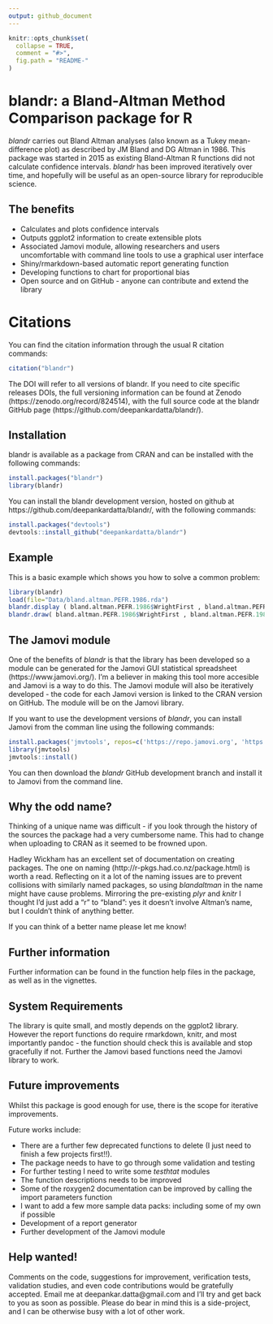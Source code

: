 ```yaml
---
output: github_document
---
```


<!-- README.md is generated from README.Rmd. Please edit that file -->

```r
knitr::opts_chunk$set(
  collapse = TRUE,
  comment = "#>",
  fig.path = "README-"
)
```

# blandr: a Bland-Altman Method Comparison package for R

*blandr* carries out Bland Altman analyses (also known as a Tukey mean-difference plot) as described by JM Bland and DG Altman in 1986. This package was started in 2015 as existing Bland-Altman R functions did not calculate confidence intervals. *blandr* has been improved iteratively over time, and hopefully will be useful as an open-source library for reproducible science.

## The benefits

* Calculates and plots confidence intervals
* Outputs ggplot2 information to create extensible plots
* Associated Jamovi module, allowing researchers and users uncomfortable with command line tools to use a graphical user interface
* Shiny/rmarkdown-based automatic report generating function
* Developing functions to chart for proportional bias
* Open source and on GitHub - anyone can contribute and extend the library

# Citations

You can find the citation information through the usual R citation commands:
```r
citation("blandr")
```

The DOI will refer to all versions of blandr. If you need to cite specific releases DOIs, the full versioning information can be found at Zenodo (https://zenodo.org/record/824514), with the full source code at the blandr GitHub page (https://github.com/deepankardatta/blandr/).

## Installation

blandr is available as a package from CRAN and can be installed with the following commands:

```r
install.packages("blandr")
library(blandr)
```

You can install the blandr development version, hosted on github at https://github.com/deepankardatta/blandr/, with the following commands:

```r
install.packages("devtools")
devtools::install_github("deepankardatta/blandr")
```

## Example

This is a basic example which shows you how to solve a common problem:

```r
library(blandr)
load(file="Data/bland.altman.PEFR.1986.rda")
blandr.display ( bland.altman.PEFR.1986$WrightFirst , bland.altman.PEFR.1986$MiniWrightFirst , sig.level=0.95 )
blandr.draw( bland.altman.PEFR.1986$WrightFirst , bland.altman.PEFR.1986$MiniWrightFirst )
```

## The Jamovi module

One of the benefits of *blandr* is that the library has been developed so a module can be generated for the Jamovi GUI statistical spreadsheet (https://www.jamovi.org/). I'm a believer in making this tool more accesible and Jamovi is a way to do this. The Jamovi module will also be iteratively developed - the code for each Jamovi version is linked to the CRAN version on GitHub. The module will be on the Jamovi library.

If you want to use the development versions of *blandr*, you can install Jamovi from the comman line using the following commands:

```r
install.packages('jmvtools', repos=c('https://repo.jamovi.org', 'https://cran.r-project.org'))
library(jmvtools)
jmvtools::install()
```

You can then download the *blandr* GitHub development branch and install it to Jamovi from the command line.

## Why the odd name?

Thinking of a unique name was difficult - if you look through the history of the sources the package had a very 	cumbersome name. This had to change when uploading to CRAN as it seemed to be frowned upon.

Hadley Wickham has an excellent set of documentation on creating packages. The one on naming (http://r-pkgs.had.co.nz/package.html) is worth a read. Reflecting on it a lot of the naming issues are to prevent collisions with similarly named packages, so using *blandaltman* in the name might have cause problems. Mirroring the pre-existing *plyr* and *knitr* I thought I'd just add a "r" to "bland": yes it doesn't involve Altman's name, but I couldn't think of anything better.

If you can think of a better name please let me know!

## Further information

Further information can be found in the function help files in the package, as well as in the vignettes.

## System Requirements
The library is quite small, and mostly depends on the ggplot2 library. However the report functions do require rmarkdown, knitr, and most importantly pandoc - the function should check this is available and stop gracefully if not. Further the Jamovi based functions need the Jamovi library to work.

## Future improvements

Whilst this package is good enough for use, there is the scope for iterative improvements.

Future works include:

* There are a further few deprecated functions to delete (I just need to finish a few projects first!!).
* The package needs to have to go through some validation and testing
* For further testing I need to write some *testhtat* modules
* The function descriptions needs to be improved
* Some of the roxygen2 documentation can be improved by calling the import parameters function
* I want to add a few more sample data packs: including some of my own if possible
* Development of a report generator
* Further development of the Jamovi module

## Help wanted!

Comments on the code, suggestions for improvement, verification tests, validation studies, and even code contributions would be gratefully accepted. Email me at deepankar.datta@gmail.com and I'll try and get back to you as soon as possible. Please do bear in mind this is a side-project, and I can be otherwise busy with a lot of other work.
